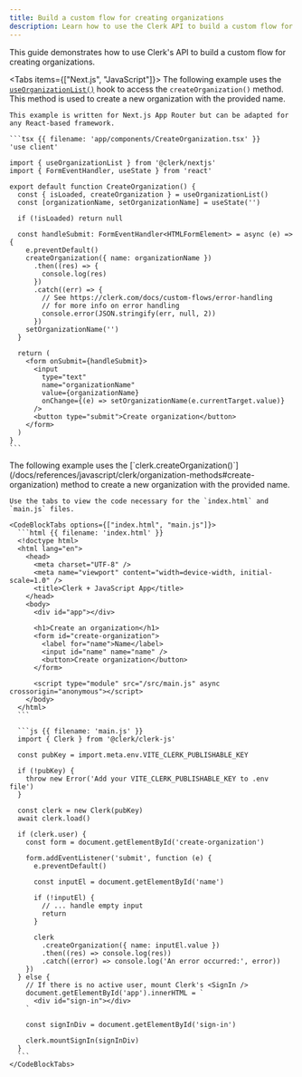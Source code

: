```yaml
---
title: Build a custom flow for creating organizations
description: Learn how to use the Clerk API to build a custom flow for creating organizations.
---
```


<Include src="_partials/custom-flows-callout" />

This guide demonstrates how to use Clerk's API to build a custom flow for creating organizations.

<Tabs items={["Next.js", "JavaScript"]}>
  <Tab>
    The following example uses the [`useOrganizationList()`](/docs/references/react/use-organization-list) hook to access the `createOrganization()` method. This method is used to create a new organization with the provided name.

    This example is written for Next.js App Router but can be adapted for any React-based framework.

    ```tsx {{ filename: 'app/components/CreateOrganization.tsx' }}
    'use client'

    import { useOrganizationList } from '@clerk/nextjs'
    import { FormEventHandler, useState } from 'react'

    export default function CreateOrganization() {
      const { isLoaded, createOrganization } = useOrganizationList()
      const [organizationName, setOrganizationName] = useState('')

      if (!isLoaded) return null

      const handleSubmit: FormEventHandler<HTMLFormElement> = async (e) => {
        e.preventDefault()
        createOrganization({ name: organizationName })
          .then((res) => {
            console.log(res)
          })
          .catch((err) => {
            // See https://clerk.com/docs/custom-flows/error-handling
            // for more info on error handling
            console.error(JSON.stringify(err, null, 2))
          })
        setOrganizationName('')
      }

      return (
        <form onSubmit={handleSubmit}>
          <input
            type="text"
            name="organizationName"
            value={organizationName}
            onChange={(e) => setOrganizationName(e.currentTarget.value)}
          />
          <button type="submit">Create organization</button>
        </form>
      )
    }
    ```
  </Tab>

  <Tab>
    The following example uses the [`clerk.createOrganization()`](/docs/references/javascript/clerk/organization-methods#create-organization) method to create a new organization with the provided name.

    Use the tabs to view the code necessary for the `index.html` and `main.js` files.

    <CodeBlockTabs options={["index.html", "main.js"]}>
      ```html {{ filename: 'index.html' }}
      <!doctype html>
      <html lang="en">
        <head>
          <meta charset="UTF-8" />
          <meta name="viewport" content="width=device-width, initial-scale=1.0" />
          <title>Clerk + JavaScript App</title>
        </head>
        <body>
          <div id="app"></div>

          <h1>Create an organization</h1>
          <form id="create-organization">
            <label for="name">Name</label>
            <input id="name" name="name" />
            <button>Create organization</button>
          </form>

          <script type="module" src="/src/main.js" async crossorigin="anonymous"></script>
        </body>
      </html>
      ```

      ```js {{ filename: 'main.js' }}
      import { Clerk } from '@clerk/clerk-js'

      const pubKey = import.meta.env.VITE_CLERK_PUBLISHABLE_KEY

      if (!pubKey) {
        throw new Error('Add your VITE_CLERK_PUBLISHABLE_KEY to .env file')
      }

      const clerk = new Clerk(pubKey)
      await clerk.load()

      if (clerk.user) {
        const form = document.getElementById('create-organization')

        form.addEventListener('submit', function (e) {
          e.preventDefault()

          const inputEl = document.getElementById('name')

          if (!inputEl) {
            // ... handle empty input
            return
          }

          clerk
            .createOrganization({ name: inputEl.value })
            .then((res) => console.log(res))
            .catch((error) => console.log('An error occurred:', error))
        })
      } else {
        // If there is no active user, mount Clerk's <SignIn />
        document.getElementById('app').innerHTML = `
          <div id="sign-in"></div>
        `

        const signInDiv = document.getElementById('sign-in')

        clerk.mountSignIn(signInDiv)
      }
      ```
    </CodeBlockTabs>
  </Tab>
</Tabs>
